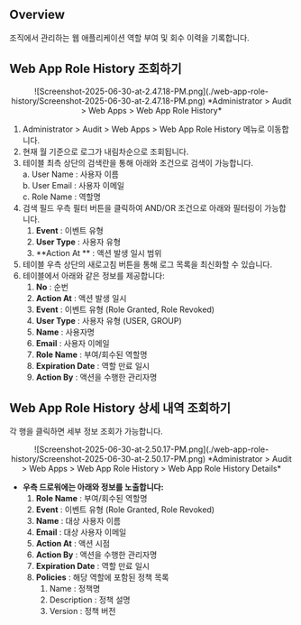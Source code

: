 ## Overview

조직에서 관리하는 웹 애플리케이션 역할 부여 및 회수 이력을 기록합니다.

## Web App Role History 조회하기

<p align="center">
![Screenshot-2025-06-30-at-2.47.18-PM.png](./web-app-role-history/Screenshot-2025-06-30-at-2.47.18-PM.png)
*Administrator &gt; Audit &gt; Web Apps &gt; Web App Role History*
</p>

1. Administrator &gt; Audit &gt; Web Apps &gt; Web App Role History 메뉴로 이동합니다.
2. 현재 월 기준으로 로그가 내림차순으로 조회됩니다.
3. 테이블 최측 상단의 검색란을 통해 아래와 조건으로 검색이 가능합니다.<br/>a. User Name : 사용자 이름<br/>b. User Email : 사용자 이메일<br/>c. Role Name : 역할명
4. 검색 필드 우측 필터 버튼을 클릭하여 AND/OR 조건으로 아래와 필터링이 가능합니다.
    1.  **Event**  : 이벤트 유형
    2.  **User Type**  : 사용자 유형
    3.  **Action At ** : 액션 발생 일시 범위
5. 테이블 우측 상단의 새로고침 버튼을 통해 로그 목록을 최신화할 수 있습니다.
6. 테이블에서 아래와 같은 정보를 제공합니다:
    1.  **No**  : 순번
    2.  **Action At**  : 액션 발생 일시
    3.  **Event**  : 이벤트 유형 (Role Granted, Role Revoked)
    4.  **User Type**  : 사용자 유형 (USER, GROUP)
    5.  **Name**  : 사용자명
    6.  **Email**  : 사용자 이메일
    7.  **Role Name**  : 부여/회수된 역할명
    8.  **Expiration Date**  : 역할 만료 일시
    9.  **Action By**  : 액션을 수행한 관리자명

## Web App Role History 상세 내역 조회하기

각 행을 클릭하면 세부 정보 조회가 가능합니다.
<p align="center">
![Screenshot-2025-06-30-at-2.50.17-PM.png](./web-app-role-history/Screenshot-2025-06-30-at-2.50.17-PM.png)
*Administrator &gt; Audit &gt; Web Apps &gt; Web App Role History &gt; Web App Role History Details*
</p>

*  **우측 드로워에는 아래와 정보를 노출합니다:** 
    1.  **Role Name**  : 부여/회수된 역할명
    2.  **Event**  : 이벤트 유형 (Role Granted, Role Revoked)
    3.  **Name**  : 대상 사용자 이름
    4.  **Email**  : 대상 사용자 이메일
    5.  **Action At**  : 액션 시점
    6.  **Action By**  : 액션을 수행한 관리자명
    7.  **Expiration Date**  : 역할 만료 일시
    8.  **Policies**  : 해당 역할에 포함된 정책 목록
        1. Name : 정책명
        2. Description : 정책 설명
        3. Version : 정책 버전
